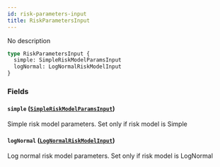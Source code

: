 ```yaml
---
id: risk-parameters-input
title: RiskParametersInput
---
```


No description

```graphql
type RiskParametersInput {
  simple: SimpleRiskModelParamsInput
  logNormal: LogNormalRiskModelInput
}
```

### Fields

#### `simple` ([`SimpleRiskModelParamsInput`](/docs/graphql/inputs/simple-risk-model-params-input))

Simple risk model parameters. Set only if risk model is Simple

#### `logNormal` ([`LogNormalRiskModelInput`](/docs/graphql/inputs/log-normal-risk-model-input))

Log normal risk model parameters. Set only if risk model is LogNormal
